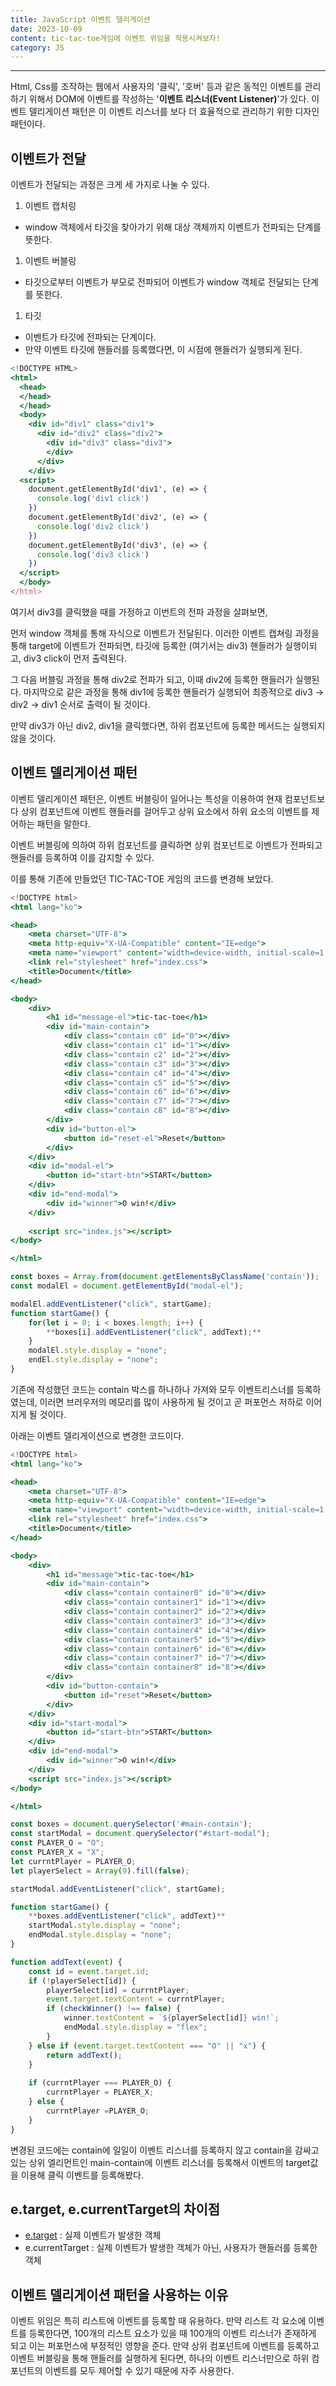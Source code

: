 ```yaml
---
title: JavaScript 이벤트 델리게이션
date: 2023-10-09
content: tic-tac-toe게임에 이벤트 위임을 적용시켜보자!
category: JS
---
```

---
Html, Css를 조작하는 웹에서 사용자의 '클릭', '호버' 등과 같은 동적인 이벤트를 관리하기 위해서 DOM에 이벤트를 작성하는 '**이벤트 리스너(Event Listener)**'가 있다. 이벤트 델리게이션 패턴은 이 이벤트 리스너를 보다 더 효율적으로 관리하기 위한 디자인 패턴이다.

## 이벤트가 전달

이벤트가 전달되는 과정은 크게 세 가지로 나눌 수 있다.

1. 이벤트 캡처링
- window 객체에서 타깃을 찾아가기 위해 대상 객체까지 이벤트가 전파되는 단계를 뜻한다.
1. 이벤트 버블링
- 타깃으로부터 이벤트가 부모로 전파되어 이벤트가 window 객체로 전달되는 단계를 뜻한다.
1. 타깃
- 이벤트가 타깃에 전파되는 단계이다.
- 만약 이벤트 타깃에 핸들러를 등록했다면, 이 시점에 핸들러가 실행되게 된다.

```jsx
<!DOCTYPE HTML>
<html>
  <head>
  </head>
  </head>
  <body>
    <div id="div1" class="div1">
      <div id="div2" class="div2">
        <div id="div3" class="div3">
        </div>
      </div>
    </div>
  <script>
    document.getElementById('div1', (e) => {
      console.log('div1 click')
    })
    document.getElementById('div2', (e) => {
      console.log('div2 click')
    })
    document.getElementById('div3', (e) => {
      console.log('div3 click')
    })
  </script>
  </body>
</html>
```

여기서 div3를 클릭했을 때를 가정하고 이번트의 전파 과정을 살펴보면,

먼저 window 객체를 통해 자식으로 이벤트가 전달된다. 이러한 이벤트 캡쳐링 과정을 통해 target에 이벤트가 전파되면, 타깃에 등록한 (여기서는 div3) 핸들러가 실행이되고, div3 click이 먼저 출력된다.

그 다음 버블링 과정을 통해 div2로 전파가 되고, 이때 div2에 등록한 핸들러가 실행된다. 마지막으로 같은 과정을 통해 div1에 등록한 핸들러가 실행되어 최종적으로 div3 → div2 → div1 순서로 출력이 될 것이다.

만약 div3가 아닌 div2, div1을 클릭했다면, 하위 컴포넌트에 등록한 메서드는 실행되지 않을 것이다.

## 이벤트 델리게이션 패턴

이벤트 델리게이션 패턴은, 이벤트 버블링이 일어나는 특성을 이용하여 현재 컴포넌트보다 상위 컴포넌트에 이벤트 핸들러를 걸어두고 상위 요소에서 하위 요소의 이벤트를 제어하는 패턴을 말한다.

이벤트 버블링에 의하여 하위 컴포넌트를 클릭하면 상위 컴포넌트로 이벤트가 전파되고 핸들러를 등록하여 이를 감지할 수 있다.

이를 통해 기존에 만들었던 TIC-TAC-TOE 게임의 코드를 변경해 보았다.

```jsx
<!DOCTYPE html>
<html lang="ko">

<head>
    <meta charset="UTF-8">
    <meta http-equiv="X-UA-Compatible" content="IE=edge">
    <meta name="viewport" content="width=device-width, initial-scale=1.0">
    <link rel="stylesheet" href="index.css">
    <title>Document</title>
</head>

<body>
    <div>
        <h1 id="message-el">tic-tac-toe</h1>
        <div id="main-contain">
            <div class="contain c0" id="0"></div>
            <div class="contain c1" id="1"></div>
            <div class="contain c2" id="2"></div>
            <div class="contain c3" id="3"></div>
            <div class="contain c4" id="4"></div>
            <div class="contain c5" id="5"></div>
            <div class="contain c6" id="6"></div>
            <div class="contain c7" id="7"></div>
            <div class="contain c8" id="8"></div>
        </div>
        <div id="button-el">
            <button id="reset-el">Reset</button>
        </div>
    </div>
    <div id="modal-el">
        <button id="start-btn">START</button>
    </div>
    <div id="end-modal">
        <div id="winner">O win!</div>
    </div>
    
    <script src="index.js"></script>
</body>

</html>
```

```jsx
const boxes = Array.from(document.getElementsByClassName('contain'));
const modalEl = document.getElementById("modal-el");

modalEl.addEventListener("click", startGame);
function startGame() {
    for(let i = 0; i < boxes.length; i++) {
        **boxes[i].addEventListener("click", addText);**
    }
    modalEl.style.display = "none";
    endEl.style.display = "none";
}
```

기존에 작성했던 코드는 contain 박스를 하나하나 가져와 모두 이벤트리스너를 등록하였는데, 이러면 브러우저의 메모리를 많이 사용하게 될 것이고 곧 퍼포먼스 저하로 이어지게 될 것이다.

아래는 이벤트 델리게이션으로 변경한 코드이다.

```jsx
<!DOCTYPE html>
<html lang="ko">

<head>
    <meta charset="UTF-8">
    <meta http-equiv="X-UA-Compatible" content="IE=edge">
    <meta name="viewport" content="width=device-width, initial-scale=1.0">
    <link rel="stylesheet" href="index.css">
    <title>Document</title>
</head>

<body>
    <div>
        <h1 id="message">tic-tac-toe</h1>
        <div id="main-contain">
            <div class="contain container0" id="0"></div>
            <div class="contain container1" id="1"></div>
            <div class="contain container2" id="2"></div>
            <div class="contain container3" id="3"></div>
            <div class="contain container4" id="4"></div>
            <div class="contain container5" id="5"></div>
            <div class="contain container6" id="6"></div>
            <div class="contain container7" id="7"></div>
            <div class="contain container8" id="8"></div>
        </div>
        <div id="button-contain">
            <button id="reset">Reset</button>
        </div>
    </div>
    <div id="start-modal">
        <button id="start-btn">START</button>
    </div>
    <div id="end-modal">
        <div id="winner">O win!</div>
    </div>
    <script src="index.js"></script>
</body>

</html>
```

```jsx
const boxes = document.querySelector('#main-contain');
const startModal = document.querySelector("#start-modal");
const PLAYER_O = "O";
const PLAYER_X = "X";
let currntPlayer = PLAYER_O;
let playerSelect = Array(9).fill(false);

startModal.addEventListener("click", startGame);

function startGame() {
    **boxes.addEventListener("click", addText)**
    startModal.style.display = "none";
    endModal.style.display = "none";
}

function addText(event) {
    const id = event.target.id;
    if (!playerSelect[id]) {
        playerSelect[id] = currntPlayer;
        event.target.textContent = currntPlayer;
        if (checkWinner() !== false) {
            winner.textContent = `${playerSelect[id]} win!`;
            endModal.style.display = "flex";
        }
    } else if (event.target.textContent === "O" || "x") {
        return addText();
    }
    
    if (currntPlayer === PLAYER_O) {
        currntPlayer = PLAYER_X;
    } else {
        currntPlayer =PLAYER_O;
    }
}
```

변경된 코드에는 contain에 일일이 이벤트 리스너를 등록하지 않고 contain을 감싸고 있는 상위 엘리먼트인 main-contain에 이벤트 리스너를 등록해서 이벤트의 target값을 이용해 클릭 이벤트를 등록해봤다. 

## e.target, e.currentTarget의 차이점

- [e.target](http://e.target) : 실제 이벤트가 발생한 객체
- e.currentTarget : 실제 이벤트가 발생한 객체가 아닌, 사용자가 핸들러를 등록한 객체

## 이벤트 델리게이션 패턴을 사용하는 이유

이벤트 위임은 특히 리스트에 이벤트를 등록할 때 유용하다. 만약 리스트 각 요소에 이벤트를 등록한다면, 100개의 리스트 요소가 있을 때 100개의 이벤트 리스너가 존재하게 되고 이는 퍼포먼스에 부정적인 영향을 준다. 만약 상위 컴포넌트에 이벤트를 등록하고 이벤트 버블링을 통해 핸들러를 실행하게 된다면, 하나의 이벤트 리스너만으로 하위 컴포넌트의 이벤트를 모두 제어할 수 있기 때문에 자주 사용한다.